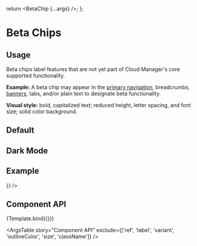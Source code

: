 
<Meta title="Elements/Chips/Beta Chips" component={BetaChip} />

  return <BetaChip {...args} />;
};

# Beta Chips

## Usage

Beta chips label features that are not yet part of Cloud Manager's core supported functionality.

**Example:** A beta chip may appear in the [primary navigation](https://github.com/linode/manager/pull/8104#issuecomment-1309334374), breadcrumbs, [banners](/docs/components-notifications-dismissible-banners--beta-banners), tabs, and/or plain text to designate beta functionality.

**Visual style:** bold, capitalized text; reduced height, letter spacing, and font size; solid color background.

## Default

<Canvas>
  <Story name="Default">
    <BetaChip />
  </Story>
</Canvas>

## Dark Mode

<Canvas>
  <Story name="Dark Mode">
    <BetaChip color="primary"/>
  </Story>
</Canvas>

## Example
<Canvas>
  <Story name="Example">
    <Breadcrumb
      labelTitle="Create"
      pathname={"Databases Cluster / Create"}
      crumbOverrides={[
        {
          position: 1,
          label: 'Database Clusters',
        },
      ]}
      labelOptions={{
        suffixComponent:
          <BetaChip component="span" />
      }}
    />
  </Story>
</Canvas>

## Component API

<Canvas>
  <Story
    name="Component API"
    args={{
      color: 'default',
    }}
    argTypes={{
      color: {
        description: 'Color of the chip',
        options: ['default', 'primary'],
        control: { type: 'radio' },
        table: {
          defaultValue: {
            summary: 'default',
          },
        },
      },
      component: {
        description:
          'The component used for the root node. Either a string to use a HTML element or a component.',
      },
      children: {
        control: false,
      }
    }}
  >
    {Template.bind({})}
  </Story>
</Canvas>

<ArgsTable story="Component API" exclude={['ref', 'label', 'variant', 'outlineColor', 'size', 'className']} />
